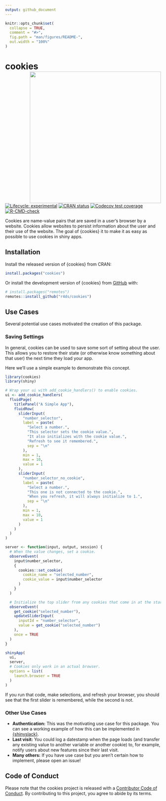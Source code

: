 ```yaml
---
output: github_document
---
```


<!-- README.md is generated from README.Rmd. Please edit that file -->

```r
knitr::opts_chunk$set(
  collapse = TRUE,
  comment = "#>",
  fig.path = "man/figures/README-",
  out.width = "100%"
)
```

# cookies <a href="https://r4ds.github.io/cookies/"><img src="man/figures/logo.svg" align="right" height="424" /></a>

<!-- badges: start -->
[![Lifecycle: experimental](https://img.shields.io/badge/lifecycle-experimental-orange.svg)](https://lifecycle.r-lib.org/articles/stages.html#experimental)
[![CRAN status](https://www.r-pkg.org/badges/version/cookies)](https://CRAN.R-project.org/package=cookies)
[![Codecov test coverage](https://codecov.io/gh/r4ds/cookies/branch/main/graph/badge.svg)](https://app.codecov.io/gh/r4ds/cookies?branch=main)
[![R-CMD-check](https://github.com/r4ds/cookies/actions/workflows/R-CMD-check.yaml/badge.svg)](https://github.com/r4ds/cookies/actions/workflows/R-CMD-check.yaml)
<!-- badges: end -->

Cookies are name-value pairs that are saved in a user's browser by a website. 
Cookies allow websites to persist information about the user and their use of the website.
The goal of {cookies} it to make it as easy as possible to use cookies in shiny apps.

## Installation

Install the released version of {cookies} from CRAN:

``` r
install.packages("cookies")
```

Or install the development version of {cookies} from [GitHub](https://github.com/) with:

``` r
# install.packages("remotes")
remotes::install_github("r4ds/cookies")
```

## Use Cases

Several potential use cases motivated the creation of this package.

### Saving Settings

In general, cookies can be used to save some sort of setting about the user.
This allows you to restore their state (or otherwise know something about that user) the next time they load your app.

Here we'll use a simple example to demonstrate this concept.

```r
library(cookies)
library(shiny)

# Wrap your ui with add_cookie_handlers() to enable cookies.
ui <- add_cookie_handlers(
  fluidPage(
    titlePanel("A Simple App"),
    fluidRow(
      sliderInput(
        "number_selector",
        label = paste(
          "Select a number.",
          "This selector sets the cookie value.",
          "It also initializes with the cookie value.",
          "Refresh to see it remembered.",
          sep = "\n"
        ),
        min = 1,
        max = 10,
        value = 1
      ),
      sliderInput(
        "number_selector_no_cookie",
        label = paste(
          "Select a number.",
          "This one is not connected to the cookie.",
          "When you refresh, it will always initialize to 1.",
          sep = "\n"
        ),
        min = 1,
        max = 10,
        value = 1
      )
    )
  )
)

server <- function(input, output, session) {
  # When the value changes, set a cookie.
  observeEvent(
    input$number_selector,
    {
      cookies::set_cookie(
        cookie_name = "selected_number",
        cookie_value = input$number_selector
      )
    }
  )

  # Initialize the top slider from any cookies that come in at the start.
  observeEvent(
    get_cookie("selected_number"),
    updateSliderInput(
      inputId = "number_selector",
      value = get_cookie("selected_number")
    ),
    once = TRUE
  )
}

shinyApp(
  ui,
  server,
  # Cookies only work in an actual browser.
  options = list(
    launch.browser = TRUE
  )
)
```

If you run that code, make selections, and refresh your browser, you should see that the first slider is remembered, while the second is not.

### Other Use Cases

-   **Authentication:** This was the motivating use case for this package. You can see a working example of how this can be implemented in [{shinyslack}](https://github.com/r4ds/shinyslack).
-   **Last visit:** You could log a datestamp when the page loads (and transfer any existing value to another variable or another cookie) to, for example, notify users about new features since their last visit.
-   **Many others:** If you have use case but you aren't certain how to implement, please open an issue!

## Code of Conduct

Please note that the cookies project is released with a [Contributor Code of Conduct](https://contributor-covenant.org/version/2/1/CODE_OF_CONDUCT.html). By contributing to this project, you agree to abide by its terms.

